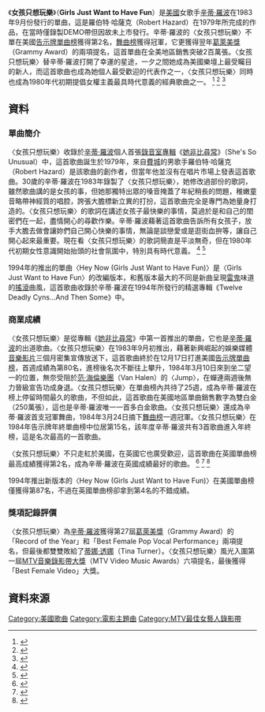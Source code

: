 
{{Infobox single
| Name = 女孩只想玩樂<br />Girls Just Want to Have Fun
| Cover = 
| Artist = [[辛蒂·羅波|辛蒂·羅波]]
| Album = [[她非比尋常|她非比尋常]]
| B-side = "Right Track Wrong Train"
| Released = 1983年9月6日
| Format = {{flatlist|
*[[7"|7"]]
*[[12"|12"]]
*[[CD|CD]]
*[[錄音帶|錄音帶]]
}}
| Recorded = 1983年6月
| Genre =
| Length = 3:51
| Label = {{flatlist|
*[[史诗唱片|史诗唱片]]
*[[哥伦比亚唱片|哥伦比亚唱片]]
}}
| Writer = 羅伯特·哈薩克
| Producer = {{flatlist|
*瑞克·切爾托夫
*威廉·惠特曼
}}
| This single = "'''Girls Just Want to Have Fun'''"<br />(1983)
| Next single = "[[一次又一次_(辛蒂·羅波歌曲)|Time After Time]]"<br />(1984)
}}
《'''女孩只想玩樂'''》（'''Girls Just Want to Have Fun'''）是[[美國|美國]]女歌手[[辛蒂·羅波|辛蒂·羅波]]在1983年9月份發行的單曲，這是羅伯特·哈薩克（Robert Hazard）在1979年所完成的作品，在當時僅錄製DEMO帶但因故未上市發行。辛蒂·羅波的〈女孩只想玩樂〉不單在美國[[告示牌百强单曲榜|告示牌單曲榜]]獲得第2名，[[告示牌舞曲排行榜|舞曲榜]]獲得冠軍，它更獲得翌年[[葛萊美獎|葛萊美獎]]（Grammy Award）的兩項提名，這首單曲在全美地區銷售突破2百萬張。〈女孩只想玩樂〉替辛蒂·羅波打開了幸運的星途，一夕之間她成為美國樂壇上最受矚目的新人，而這首歌曲也成為她個人最受歡迎的代表作之一，〈女孩只想玩樂〉同時也成為1980年代初期提倡女權主義最具時代意義的經典歌曲之一。
<ref>{{Cite web |url=http://www.billboard.com/artist/299876/cyndi-lauper/chart?f=305 |title=美國告示牌辛蒂·羅波榜單成績 |accessdate=2016-12-01 |archive-date=2017-02-01 |archive-url=https://web.archive.org/web/20170201085137/http://www.billboard.com/artist/299876/cyndi-lauper/chart?f=305 |dead-url=no }}</ref>
<ref>{{Cite web |url=http://www.riaa.com/gold-platinum/?tab_active=default-award&se=Cyndi+Lauper#search_section |title=美國RIAA辛蒂·羅波銷售數字 |accessdate=2016-12-01 |archive-date=2016-12-26 |archive-url=https://web.archive.org/web/20161226060009/http://www.riaa.com/gold-platinum/?tab_active=default-award&se=Cyndi+Lauper#search_section |dead-url=no }}</ref>
<ref>{{Cite web |url=http://www.billboard.com/artist/299876/cyndi-lauper/biography |title=美國告示牌辛蒂·羅波個人資料 |accessdate=2016-12-01 |archive-date=2017-01-29 |archive-url=https://web.archive.org/web/20170129152247/http://www.billboard.com/artist/299876/cyndi-lauper/biography |dead-url=no }}</ref>

==資料==
===單曲簡介===
〈女孩只想玩樂〉收錄於[[辛蒂·羅波|辛蒂·羅波]]個人首張[[錄音室專輯|錄音室專輯]]《[[她非比尋常|她非比尋常]]》（She's So Unusual）中，這首歌曲誕生於1979年，來自[[費城|費城]]的男歌手羅伯特·哈薩克（Robert Hazard）是該歌曲的創作者，但當年他並沒有在唱片市場上發表這首歌曲。30歲的辛蒂·羅波在1983年錄製了〈女孩只想玩樂〉，她修改過部份的歌詞，雖然歌曲講的是女孩的事，但她那獨特出眾的嗓音掩蓋了年紀稍長的問題，稚嫩童音略帶神經質的唱腔，誇張大膽標新立異的打扮，這首歌曲完全是專門為她量身打造的。〈女孩只想玩樂〉的歌詞在講述女孩子最快樂的事情，莫過於是和自己的閨密們在一起，盡情開心的尋歡作樂。辛蒂·羅波藉著這首歌曲告訴所有女孩子，放手大膽去做會讓妳們自己開心快樂的事情，無論是談戀愛或是逛街血拚等，讓自己開心起來最重要。現在看〈女孩只想玩樂〉的歌詞簡直是平淡無奇，但在1980年代初期女性意識開始抬頭的社會氛圍中，特別具有時代意義。
<ref>{{Cite web |url=http://www.billboard.com/articles/news/6296906/1984-cyndi-lauper-on-her-iconic-shes-so-unusual-album |title=美國告示牌2014-10-28音樂報導 |accessdate=2016-12-02 |archive-date=2016-11-23 |archive-url=https://web.archive.org/web/20161123040839/http://www.billboard.com/articles/news/6296906/1984-cyndi-lauper-on-her-iconic-shes-so-unusual-album |dead-url=no }}</ref>
<ref>{{Cite web |url=http://www.rollingstone.com/music/albumreviews/shes-so-unusual-19840119 |title=美國滾石雜誌她非比尋常音樂報導 |accessdate=2016-12-02 |archive-date=2016-09-16 |archive-url=https://web.archive.org/web/20160916073636/http://www.rollingstone.com/music/albumreviews/shes-so-unusual-19840119 |dead-url=no }}</ref>

1994年的推出的單曲〈Hey Now (Girls Just Want to Have Fun)〉是〈Girls Just Want to Have Fun〉的改編版本，和舊版本最大的不同是新曲呈現[[雷鬼|雷鬼]]味道的[[搖滾|搖滾]]曲風，這首歌曲收錄於辛蒂·羅波在1994年所發行的精選專輯《Twelve Deadly Cyns...And Then Some》中。

===商業成績===
〈女孩只想玩樂〉是從專輯《[[她非比尋常|她非比尋常]]》中第一首推出的單曲，它也是[[辛蒂·羅波|辛蒂·羅波]]的出道歌曲。〈女孩只想玩樂〉在1983年9月初推出，藉著新興崛起的娛樂媒體[[音樂影片|音樂影片]]三個月密集宣傳放送下，這首歌曲終於在12月17日打進美國[[告示牌百强单曲榜|告示牌單曲榜]]，首週成績為第80名，進榜後名次不斷往上攀升，1984年3月10日來到坐二望一的位置，無奈受阻於[[范·海伦|范·海倫樂團]]（Van Halen）的〈Jump〉，在蟬連兩週後無力晉級宣告功成身退。〈女孩只想玩樂〉在單曲榜內共待了25週，成為辛蒂·羅波在榜上停留時間最久的歌曲，不但如此，這首歌曲在美國地區單曲銷售數字為雙白金（250萬張），這也是辛蒂·羅波唯一一首多白金歌曲。〈女孩只想玩樂〉還成為辛蒂·羅波首支冠軍舞曲，1984年3月24日摘下[[告示牌舞曲排行榜|舞曲榜]]一週冠軍。〈女孩只想玩樂〉在1984年告示牌年終單曲榜中位居第15名，該年度辛蒂·羅波共有3首歌曲進入年終榜，這是名次最高的一首歌曲。

〈女孩只想玩樂〉不只走紅於美國，在英國它也廣受歡迎，這首歌曲在英國單曲榜最高成績獲得第2名，成為辛蒂·羅波在英國成績最好的歌曲。
<ref>{{Cite web |url=http://www.billboard.com/charts/hot-100/1983-12-17 |title=1983-12-17告示牌單曲榜 |accessdate=2016-12-02 |archive-date=2016-10-30 |archive-url=https://web.archive.org/web/20161030195920/http://www.billboard.com/charts/hot-100/1983-12-17 |dead-url=no }}</ref>
<ref>{{Cite web |url=http://www.billboard.com/charts/hot-100/1984-03-10 |title=1984-03-10告示牌單曲榜 |accessdate=2016-12-02 |archive-date=2015-05-12 |archive-url=https://web.archive.org/web/20150512044521/http://www.billboard.com/charts/hot-100/1984-03-10 |dead-url=no }}</ref>
<ref>{{Cite web |url=http://www.officialcharts.com/artist/21311/cyndi-lauper/ |title=英國排行榜辛蒂·羅波榜單成績 |accessdate=2016-12-02 |archive-date=2016-11-09 |archive-url=https://web.archive.org/web/20161109023914/http://www.officialcharts.com/artist/21311/cyndi-lauper/ |dead-url=no }}</ref>

1994年推出新版本的〈Hey Now (Girls Just Want to Have Fun)〉在美國單曲榜僅獲得第87名，不過在英國單曲榜卻拿到第4名的不錯成績。

===獎項記錄評價===
〈女孩只想玩樂〉為[[辛蒂·羅波|辛蒂·羅波]]獲得第27屆[[葛萊美獎|葛萊美獎]]（Grammy Award）的「Record of the Year」和「Best Female Pop Vocal Performance」兩項提名，但最後都雙雙敗給了[[蒂娜·特纳|蒂娜·透娜]]（Tina Turner）。〈女孩只想玩樂〉風光入圍第一屆[[MTV音樂錄影帶大獎|MTV音樂錄影帶大獎]]（MTV Video Music Awards）六項提名，最後獲得「Best Female Video」大獎。

==資料來源==
{{reflist|3}}
[[Category:美國歌曲|Category:美國歌曲]]
[[Category:電影主題曲|Category:電影主題曲]]
[[Category:MTV最佳女藝人錄影帶|Category:MTV最佳女藝人錄影帶]]